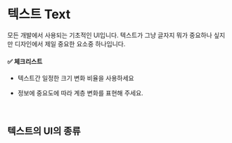 
# 텍스트 Text

모든 개발에서 사용되는 기초적인 UI입니다. 텍스트가 그냥 글자지 뭐가 중요하나 싶지만 디자인에서 제일 중요한 요소중 하나입니다.

#### ✅ 체크리스트

- 텍스트간 일정한 크기 변화 비율을 사용하세요

- 정보에 중요도에 따라 계층 변화를 표현해 주세요.

<br />

## 텍스트의 UI의 종류

<TextUI />
